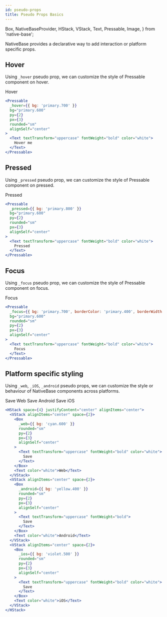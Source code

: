 ```yaml
---
id: pseudo-props
title: Pseudo Props Basics
---
```


  Box,
  NativeBaseProvider,
  HStack,
  VStack,
  Text,
  Pressable,
  Image,
} from 'native-base';

NativeBase provides a declarative way to add interaction or platform specific props.

## Hover

Using `_hover` pseudo prop, we can customize the style of Pressable component on hover.

<NativeBaseProvider>
  <Box flex={1} mb={16}>
    <Pressable
      _hover={{ bg: 'primary.700' }}
      bg="primary.600"
      py={2}
      px={3}
      rounded="sm"
      alignSelf="center"
    >
      <Text textTransform="uppercase" fontWeight="bold" color="white">
        Hover
      </Text>
    </Pressable>
  </Box>
</NativeBaseProvider>

```jsx title="Hover example"
<Pressable
  _hover={{ bg: 'primary.700' }}
  bg="primary.600"
  py={2}
  px={3}
  rounded="sm"
  alignSelf="center"
>
  <Text textTransform="uppercase" fontWeight="bold" color="white">
    Hover me
  </Text>
</Pressable>
```

## Pressed

Using `_pressed` pseudo prop, we can customize the style of Pressable component on pressed.

<NativeBaseProvider>
  <Box flex={1} mb={16}>
    <Pressable
      _pressed={{ bg: 'primary.800' }}
      bg="primary.600"
      py={2}
      px={3}
      alignSelf="center"
      rounded="sm"
    >
      <Text textTransform="uppercase" fontWeight="bold" color="white">
        Pressed
      </Text>
    </Pressable>
  </Box>
</NativeBaseProvider>

```jsx title="Pressed example"
<Pressable
  _pressed={{ bg: 'primary.800' }}
  bg="primary.600"
  py={2}
  rounded="sm"
  px={3}
  alignSelf="center"
>
  <Text textTransform="uppercase" fontWeight="bold" color="white">
    Pressed
  </Text>
</Pressable>
```

## Focus

Using `_focus` pseudo prop, we can customize the style of Pressable component on focus.

<NativeBaseProvider>
  <Box flex={1} mb={16}>
    <Pressable
      _focus={{
        bg: 'primary.700',
        borderColor: 'primary.400',
        borderWidth: '2px',
      }}
      bg="primary.600"
      rounded="sm"
      py={2}
      px={3}
      alignSelf="center"
    >
      <Text textTransform="uppercase" fontWeight="bold" color="white">
        Focus
      </Text>
    </Pressable>
  </Box>
</NativeBaseProvider>

```jsx title="Focus example"
<Pressable
  _focus={{ bg: 'primary.700', borderColor: 'primary.400', borderWidth: '2px' }}
  bg="primary.600"
  rounded="sm"
  py={2}
  px={3}
  alignSelf="center"
>
  <Text textTransform="uppercase" fontWeight="bold" color="white">
    Focus
  </Text>
</Pressable>
```

## Platform specific styling

Using `_web`, `_iOS`, `_android` pseudo props, we can customize the style or behaviour of NativeBase components across platforms.

<NativeBaseProvider>
  <HStack space={4} justifyContent="center" alignItems="center" mb={8}>
    <VStack alignItems="center" space={2}>
      <Box
        _web={{ bg: 'cyan.600' }}
        bg="cyan.600"
        rounded="sm"
        py={2}
        px={3}
        alignSelf="center"
      >
        <Text textTransform="uppercase" fontWeight="bold" color="white">
          Save
        </Text>
      </Box>
      <Text color="white">Web</Text>
    </VStack>
    <VStack alignItems="center" space={2}>
      <Box
        _android={{ bg: 'yellow.400' }}
        bg="yellow.400"
        rounded="sm"
        py={2}
        px={3}
        alignSelf="center"
      >
        <Text textTransform="uppercase" fontWeight="bold">
          Save
        </Text>
      </Box>
      <Text color="white">Android</Text>
    </VStack>
    <VStack alignItems="center" space={2}>
      <Box
        _ios={{ bg: 'violet.500' }}
        bg="violet.500"
        rounded="sm"
        py={2}
        px={3}
        alignSelf="center"
      >
        <Text textTransform="uppercase" fontWeight="bold" color="white">
          Save
        </Text>
      </Box>
      <Text color="white">iOS</Text>
    </VStack>
  </HStack>
</NativeBaseProvider>

```jsx title="Platform specific example"
<HStack space={4} justifyContent="center" alignItems="center">
  <VStack alignItems="center" space={2}>
    <Box
      _web={{ bg: 'cyan.600' }}
      rounded="sm"
      py={2}
      px={3}
      alignSelf="center"
    >
      <Text textTransform="uppercase" fontWeight="bold" color="white">
        Save
      </Text>
    </Box>
    <Text color="white">Web</Text>
  </VStack>
  <VStack alignItems="center" space={2}>
    <Box
      _android={{ bg: 'yellow.400' }}
      rounded="sm"
      py={2}
      px={3}
      alignSelf="center"
    >
      <Text textTransform="uppercase" fontWeight="bold">
        Save
      </Text>
    </Box>
    <Text color="white">Android</Text>
  </VStack>
  <VStack alignItems="center" space={2}>
    <Box
      _ios={{ bg: 'violet.500' }}
      rounded="sm"
      py={2}
      px={3}
      alignSelf="center"
    >
      <Text textTransform="uppercase" fontWeight="bold" color="white">
        Save
      </Text>
    </Box>
    <Text color="white">iOS</Text>
  </VStack>
</HStack>
```
